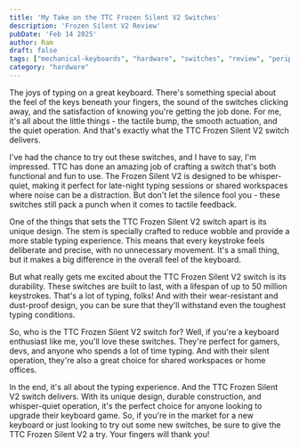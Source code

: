 ```yaml
---
title: 'My Take on the TTC Frozen Silent V2 Switches'
description: 'Frozen Silent V2 Review'
pubDate: 'Feb 14 2025'
author: Ram
draft: false
tags: ["mechanical-keyboards", "hardware", "switches", "review", "peripherals", "tech-gear"]
category: "hardware"
---
```


The joys of typing on a great keyboard. There's something special about the feel of the keys beneath your fingers, the sound of the
switches clicking away, and the satisfaction of knowing you're getting the job done. For me, it's all about the little things - the
tactile bump, the smooth actuation, and the quiet operation. And that's exactly what the TTC Frozen Silent V2 switch delivers.

I've had the chance to try out these switches, and I have to say, I'm impressed. TTC has done an amazing job of crafting a switch that's
both functional and fun to use. The Frozen Silent V2 is designed to be whisper-quiet, making it perfect for late-night typing sessions or
shared workspaces where noise can be a distraction. But don't let the silence fool you - these switches still pack a punch when it comes
to tactile feedback.

One of the things that sets the TTC Frozen Silent V2 switch apart is its unique design. The stem is specially crafted to reduce wobble
and provide a more stable typing experience. This means that every keystroke feels deliberate and precise, with no unnecessary
movement. It's a small thing, but it makes a big difference in the overall feel of the keyboard.

But what really gets me excited about the TTC Frozen Silent V2 switch is its durability. These switches are built to last, with a lifespan
of up to 50 million keystrokes. That's a lot of typing, folks! And with their wear-resistant and dust-proof design, you can be sure that
they'll withstand even the toughest typing conditions.

So, who is the TTC Frozen Silent V2 switch for? Well, if you're a keyboard enthusiast like me, you'll love these switches. They're perfect
for gamers, devs, and anyone who spends a lot of time typing. And with their silent operation, they're also a great choice for shared
workspaces or home offices.

In the end, it's all about the typing experience. And the TTC Frozen Silent V2 switch delivers. With its unique design, durable construction,
and whisper-quiet operation, it's the perfect choice for anyone looking to upgrade their keyboard game. So, if you're in the market for a
new keyboard or just looking to try out some new switches, be sure to give the TTC Frozen Silent V2 a try. Your fingers will thank you!

